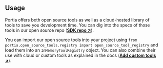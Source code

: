 ## Usage

Portia offers both open source tools as well as a cloud-hosted library of tools to save you development time. You can dig into the specs of those tools in our open source repo (<a href="https://github.com/portiaAI/portia-sdk-python/tree/main/portia/open_source_tools" target="_blank">**SDK repo ↗**</a>).

You can import our open source tools into your project using `from portia.open_source_tools.registry import open_source_tool_registry` and load them into an `InMemoryToolRegistry` object. You can also combine their use with cloud or custom tools as explained in the docs (<a href="/add-custom-tools" target="_blank">**Add custom tools ↗**</a>).

